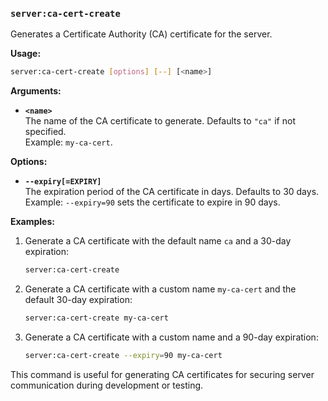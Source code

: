 ### `server:ca-cert-create`
 
Generates a Certificate Authority (CA) certificate for the server.

**Usage:**  
```bash
server:ca-cert-create [options] [--] [<name>]
```

**Arguments:**

- **`<name>`**  
  The name of the CA certificate to generate. Defaults to `"ca"` if not specified.  
  Example: `my-ca-cert`.

**Options:**

- **`--expiry[=EXPIRY]`**  
  The expiration period of the CA certificate in days. Defaults to 30 days.  
  Example: `--expiry=90` sets the certificate to expire in 90 days.

**Examples:**

1. Generate a CA certificate with the default name `ca` and a 30-day expiration:  
   ```bash
   server:ca-cert-create
   ```

2. Generate a CA certificate with a custom name `my-ca-cert` and the default 30-day expiration:  
   ```bash
   server:ca-cert-create my-ca-cert
   ```

3. Generate a CA certificate with a custom name and a 90-day expiration:  
   ```bash
   server:ca-cert-create --expiry=90 my-ca-cert
   ```

This command is useful for generating CA certificates for securing server communication during development or testing.